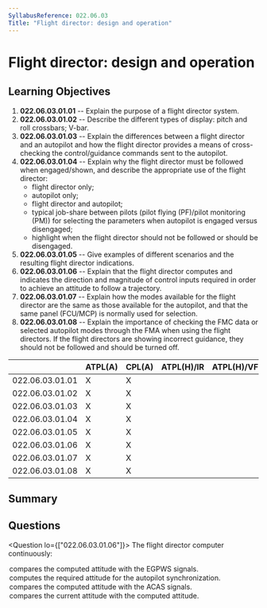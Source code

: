 ```yaml
---
SyllabusReference: 022.06.03
Title: "Flight director: design and operation"
---
```


# Flight director: design and operation

## Learning Objectives

1. **022.06.03.01.01** -- Explain the purpose of a flight director system.
2. **022.06.03.01.02** -- Describe the different types of display: pitch and
   roll crossbars; V-bar.
3. **022.06.03.01.03** -- Explain the differences between a flight director and
   an autopilot and how the flight director provides a means of cross-checking
   the control/guidance commands sent to the autopilot.
4. **022.06.03.01.04** -- Explain why the flight director must be followed when
   engaged/shown, and describe the appropriate use of the flight director:
   - flight director only;
   - autopilot only;
   - flight director and autopilot;
   - typical job-share between pilots (pilot flying (PF)/pilot monitoring (PM))
     for selecting the parameters when autopilot is engaged versus disengaged;
   - highlight when the flight director should not be followed or should be
     disengaged.
5. **022.06.03.01.05** -- Give examples of different scenarios and the resulting
   flight director indications.
6. **022.06.03.01.06** -- Explain that the flight director computes and
   indicates the direction and magnitude of control inputs required in order to
   achieve an attitude to follow a trajectory.
7. **022.06.03.01.07** -- Explain how the modes available for the flight
   director are the same as those available for the autopilot, and that the same
   panel (FCU/MCP) is normally used for selection.
8. **022.06.03.01.08** -- Explain the importance of checking the FMC data or
   selected autopilot modes through the FMA when using the flight directors. If
   the flight directors are showing incorrect guidance, they should not be
   followed and should be turned off.

|                 | ATPL(A) | CPL(A) | ATPL(H)/IR | ATPL(H)/VFR | CPL(H) | IR  | CBIR(A) |
| --------------- | ------- | ------ | ---------- | ----------- | ------ | --- | ------- |
| 022.06.03.01.01 | X       | X      |            |             |        | X   |         |
| 022.06.03.01.02 | X       | X      |            |             |        | X   |         |
| 022.06.03.01.03 | X       | X      |            |             |        | X   |         |
| 022.06.03.01.04 | X       | X      |            |             |        | X   |         |
| 022.06.03.01.05 | X       | X      |            |             |        | X   |         |
| 022.06.03.01.06 | X       | X      |            |             |        | X   |         |
| 022.06.03.01.07 | X       | X      |            |             |        | X   |         |
| 022.06.03.01.08 | X       | X      |            |             |        | X   |         |

## Summary

## Questions

<Question lo={["022.06.03.01.06"]}>
  <Text variant="oneCorrect">The flight director computer continuously:</Text>
  <Option>compares the computed attitude with the EGPWS signals.</Option>
  <Option>
    computes the required attitude for the autopilot synchronization.
  </Option>
  <Option>compares the computed attitude with the ACAS signals.</Option>
  <Option alwaysCorrect>
    compares the current attitude with the computed attitude.
  </Option>
</Question>
